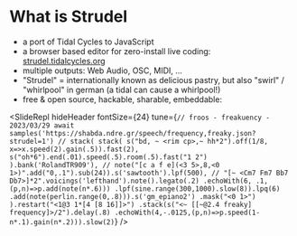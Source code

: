 
# What is Strudel

- a port of Tidal Cycles to JavaScript
- a browser based editor for zero-install live coding: [strudel.tidalcycles.org](https://strudel.tidalcycles.org)
- multiple outputs: Web Audio, OSC, MIDI, ...
- "Strudel" = internationally known as delicious pastry, but also "swirl" / "whirlpool" in german (a tidal can cause a whirlpool!)
- free & open source, hackable, sharable, embeddable:

<SlideRepl
  hideHeader
  fontSize={24}
  tune={`// froos - freakuency - 2023/03/29
await samples('https://shabda.ndre.gr/speech/frequency,freaky.json?strudel=1')
//
stack(
  stack(
    s("bd, ~ <rim cp>,~ hh*2").off(1/8, x=>x.speed(2).gain(.5)).fast(2),
    s("oh*6").end(.01).speed(.5).room(.5).fast("1 2")
  ).bank('RolandTR909'),
  //
  note("[c a f e](<3 5>,8,<0 1>)".add("0,.1").sub(24)).s('sawtooth').lpf(500),
  //
  "[~ <Cm7 Fm7 Bb7 Db7>]*2".voicings('lefthand').note().legato(.2)
  .echoWith(6, .1, (p,n)=>p.add(note(n*.6)))
  .lpf(sine.range(300,1000).slow(8)).lpq(6)
  .add(note(perlin.range(0,.8))).s('gm_epiano2')
  .mask("<0 1>")
).restart("<1@3 1*[4 [8 16]]>")
  .stack(s("<~ [[~@2.4 freaky] frequency]>/2").delay(.8)
  .echoWith(4,-.0125,(p,n)=>p.speed(1-n*.1).gain(n*.2))).slow(2)`}
/>
